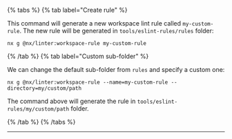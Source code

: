 {% tabs %}
{% tab label="Create rule" %}

This command will generate a new workspace lint rule called `my-custom-rule`. The new rule will be generated in `tools/eslint-rules/rules` folder:

```shell
nx g @nx/linter:workspace-rule my-custom-rule
```

{% /tab %}
{% tab label="Custom sub-folder" %}

We can change the default sub-folder from `rules` and specify a custom one:

```shell
nx g @nx/linter:workspace-rule --name=my-custom-rule --directory=my/custom/path
```

The command above will generate the rule in `tools/eslint-rules/my/custom/path` folder.

{% /tab %}
{% /tabs %}

---
